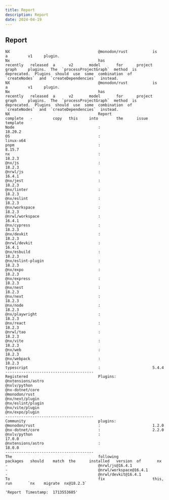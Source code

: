 ```yaml
---
title: Report
description: Report
date: 2024-04-19
---
```


## Report
```
NX                                       @monodon/rust           is         a         v1     plugin.                                                                                                                                                                                                
Nx                                       has                     recently   released  a      v2       model       for      project  graph     plugins.  The  `processProjectGraph`  method  is  deprecated.  Plugins  should  use  some  combination  of  `createNodes`  and  `createDependencies`  instead.
NX                                       @monodon/rust           is         a         v1     plugin.                                                                                                                                                                                                
Nx                                       has                     recently   released  a      v2       model       for      project  graph     plugins.  The  `processProjectGraph`  method  is  deprecated.  Plugins  should  use  some  combination  of  `createNodes`  and  `createDependencies`  instead.
NX                                       Report                  complete   -         copy   this     into        the      issue    template                                                                                                                                                        
Node                                     :                       18.20.2                                                                                                                                                                                                                            
OS                                       :                       linux-x64                                                                                                                                                                                                                          
pnpm                                     :                       8.15.7                                                                                                                                                                                                                             
nx                                       :                       18.2.3                                                                                                                                                                                                                             
@nx/js                                   :                       18.2.3                                                                                                                                                                                                                             
@nrwl/js                                 :                       16.4.1                                                                                                                                                                                                                             
@nx/jest                                 :                       18.2.3                                                                                                                                                                                                                             
@nx/linter                               :                       18.2.3                                                                                                                                                                                                                             
@nx/eslint                               :                       18.2.3                                                                                                                                                                                                                             
@nx/workspace                            :                       18.2.3                                                                                                                                                                                                                             
@nrwl/workspace                          :                       16.4.1                                                                                                                                                                                                                             
@nx/cypress                              :                       18.2.3                                                                                                                                                                                                                             
@nx/devkit                               :                       18.2.3                                                                                                                                                                                                                             
@nrwl/devkit                             :                       16.4.1                                                                                                                                                                                                                             
@nx/esbuild                              :                       18.2.3                                                                                                                                                                                                                             
@nx/eslint-plugin                        :                       18.2.3                                                                                                                                                                                                                             
@nx/expo                                 :                       18.2.3                                                                                                                                                                                                                             
@nx/express                              :                       18.2.3                                                                                                                                                                                                                             
@nx/nest                                 :                       18.2.3                                                                                                                                                                                                                             
@nx/next                                 :                       18.2.3                                                                                                                                                                                                                             
@nx/node                                 :                       18.2.3                                                                                                                                                                                                                             
@nx/playwright                           :                       18.2.3                                                                                                                                                                                                                             
@nx/react                                :                       18.2.3                                                                                                                                                                                                                             
@nrwl/tao                                :                       18.2.3                                                                                                                                                                                                                             
@nx/vite                                 :                       18.2.3                                                                                                                                                                                                                             
@nx/web                                  :                       18.2.3                                                                                                                                                                                                                             
@nx/webpack                              :                       18.2.3                                                                                                                                                                                                                             
typescript                               :                       5.4.4                                                                                                                                                                                                                              
---------------------------------------                                                                                                                                                                                                                                                             
Registered                               Plugins:                                                                                                                                                                                                                                                   
@nxtensions/astro                                                                                                                                                                                                                                                                                   
@nxlv/python                                                                                                                                                                                                                                                                                        
@nx-dotnet/core                                                                                                                                                                                                                                                                                     
@monodon/rust                                                                                                                                                                                                                                                                                       
@nx/next/plugin                                                                                                                                                                                                                                                                                     
@nx/eslint/plugin                                                                                                                                                                                                                                                                                   
@nx/vite/plugin                                                                                                                                                                                                                                                                                     
@nx/expo/plugin                                                                                                                                                                                                                                                                                     
---------------------------------------                                                                                                                                                                                                                                                             
Community                                plugins:                                                                                                                                                                                                                                                   
@monodon/rust                            :                       1.2.0                                                                                                                                                                                                                              
@nx-dotnet/core                          :                       2.2.0                                                                                                                                                                                                                              
@nxlv/python                             :                       17.0.0                                                                                                                                                                                                                             
@nxtensions/astro                        :                       18.0.0                                                                                                                                                                                                                             
---------------------------------------                                                                                                                                                                                                                                                             
The                                      following               packages   should    match  the      installed   version  of       nx                                                                                                                                                              
-                                        @nrwl/js@16.4.1                                                                                                                                                                                                                                            
-                                        @nrwl/workspace@16.4.1                                                                                                                                                                                                                                     
-                                        @nrwl/devkit@16.4.1                                                                                                                                                                                                                                        
To                                       fix                     this,      run       `nx    migrate  nx@18.2.3`                                                                                                                                                                                    
```

```
'Report  Timestamp:  1713553605'
```
